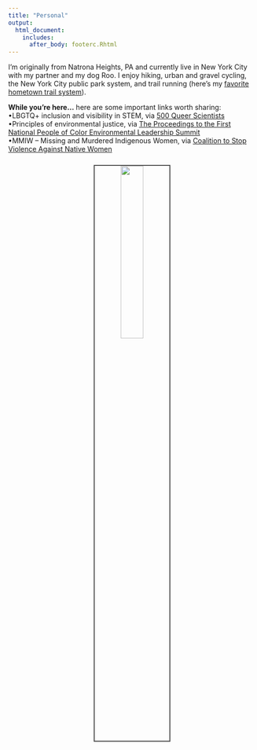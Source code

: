 ```yaml
---
title: "Personal"
output:
  html_document:
    includes:
      after_body: footerc.Rhtml
---
```


I'm originally from Natrona Heights, PA and currently live in New York City with my partner and my dog Roo. I enjoy hiking, urban and gravel cycling, the New York City public park system, and trail running (here's my [favorite hometown trail system](https://rachelcarsontrails.org/)). 
<br>

<b>While you're here...</b> here are some important links worth sharing:
<br>
<span>&#8226;</span>LBGTQ+ inclusion and visibility in STEM, via [500 Queer Scientists](https://www.500queerscientists.com/) 
<br>
<span>&#8226;</span>Principles of environmental justice, via [The Proceedings to the First National People of Color Environmental Leadership Summit](https://www.ejnet.org/ej/principles.html)
<br>
<span>&#8226;</span>MMIW – Missing and Murdered Indigenous Women, via [Coalition to Stop Violence Against Native Women](https://www.csvanw.org/mmiw/)
<p style="text-align:center;"><img src="Roo.gif" style="width:30%; border:2px solid #525252" ALIGN = "center" HSPACE="10" VSPACE="10"/></p>
<br>





